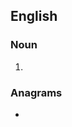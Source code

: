 ==English==

===Noun===
{{head|en|noun form}}

# {{plural of|en|predella}}

===Anagrams===
* {{anagrams|en|a=adeellprs|pedallers}}